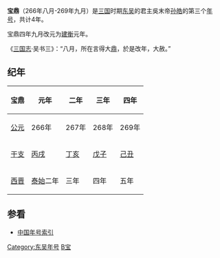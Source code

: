 {{Eranamebox|年号= 宝鼎
|起讫时间= 266年八月-269年九月
|政权= [[孙吴|东吴]]
|帝王= 吳末帝[[孙皓|孙皓]]
|历时= 4年
|timeline= <timeline>
ImageSize  = width:200 height:50
PlotArea   = width:180 height:30 left:10 bottom:20
TimeAxis   = orientation:horizontal
DateFormat = yyyy
Period     = from:220 till:280
AlignBars  = early
ScaleMajor = increment:60 start:220
Colors =
  id:canvas value:rgb(1,1,0.85)
BackgroundColors = canvas:canvas
PlotData =
  width:15 color:black
  bar:era from:start till:end
  bar:era from:229 till:280 color:red
  bar:era from:266 till:269 color:yellow
</timeline>
|说明= 宝鼎在三国及东吴时期的位置
}}
'''宝鼎'''（266年八月-269年九月）是[[三国|三国]]时期[[孫吳|东吴]]的君主吳末帝[[孙皓|孙皓]]的第三个[[年号|年号]]，共计4年。

宝鼎四年九月改元为[[建衡|建衡]]元年。

《[[三国志|三国志]]·吴书三》：“八月，所在言得大[[鼎|鼎]]，於是改年，大赦。”

==纪年==
{| class="wikitable" 
|-
!宝鼎!!元年!!二年!!三年!!四年
|-
![[公元纪年|公元]]
|266年||267年||268年||269年
|-
![[干支纪年|干支]]
|[[丙戌|丙戌]]||[[丁亥|丁亥]]||[[戊子|戊子]]||[[己丑|己丑]]
|-
![[西晋|西晋]]
|[[泰始_(西晋)|泰始]]二年||三年||四年||五年
|}

==参看==
*[[中国年号索引|中国年号索引]]

{{年号|[[甘露_(吴)|甘露]]|[[中国年号索引|中国年号]]|[[建衡|建衡]]}}
{{三國年號}}
[[Category:东吴年号|Category:东吴年号]]
[[Category:3世纪年号|B宝]]